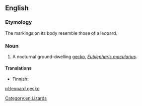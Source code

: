 ==English==

===Etymology===
The markings on its body resemble those of a leopard.

===Noun===
{{wikipedia}}
{{en-noun}}

# A nocturnal ground-dwelling [[gecko]], ''[[Eublepharis macularius]]''.

====Translations====
{{trans-top|''Eublepharis macularius''}}
* Finnish: {{t|fi|leopardigekko}}
{{trans-mid}}
{{trans-bottom}}

[[Category:en:Lizards]]

[[pl:leopard gecko]]
